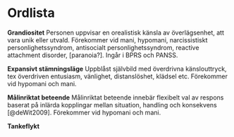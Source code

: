 # Ordlista

**Grandiositet** Personen uppvisar en orealistisk känsla av överlägsenhet, att vara unik eller utvald. Förekommer vid mani, hypomani, narcissistiskt personlighetssyndrom, antisocialt personlighetssyndrom, reactive attachment disorder, [paranoia?]. Ingår i BPRS och PANSS.

**Expansivt stämningsläge** Uppblåst självbild med överdrivna känslouttryck, tex överdriven entusiasm, vänlighet, distanslöshet, klädsel etc. Förekommer vid hypomani och mani.

**Målinriktat beteende** Målinriktat beteende innebär flexibelt val av respons baserat på inlärda kopplingar mellan situation, handling och konsekvens [@deWit2009]. Förekommer vid hypomani och mani.

**Tankeflykt** 
